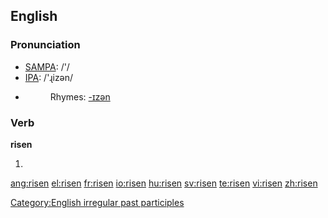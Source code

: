 ==English==

===Pronunciation===
*[[w:SAMPA|SAMPA]]: /'/
*[[w:IPA|IPA]]: /'ɻizən/
*{{audio|en-us-risen.ogg|Audio (US)}}
*:Rhymes: [[Rhymes:English:-ɪzən|-ɪzən]]

===Verb===
'''risen'''
# {{past participle of|[[rise]]}}

[[Category:English irregular past participles]]

[[ang:risen]]
[[el:risen]]
[[fr:risen]]
[[io:risen]]
[[hu:risen]]
[[sv:risen]]
[[te:risen]]
[[vi:risen]]
[[zh:risen]]